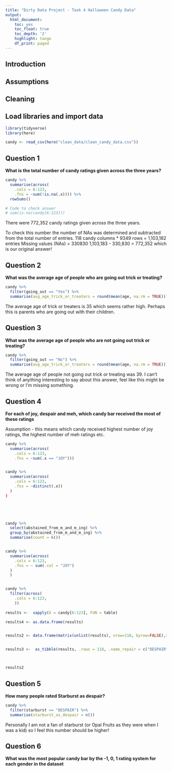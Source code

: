 ```yaml
---
title: "Dirty Data Project - Task 4 Halloween Candy Data"
output:
  html_document:
    toc: yes
    toc_float: true
    toc_depth: '2'
    highlight: tango
    df_print: paged
---
```


## Introduction



## Assumptions



## Cleaning


## Load libraries and import data
```r
library(tidyverse)
library(here)

candy <- read_csv(here("clean_data/clean_candy_data.csv"))
```



## Question 1

**What is the total number of candy ratings given across the three years?**

```r
candy %>% 
  summarise(across(
    .cols = 6:123,
    .fns = ~sum(!is.na(.x)))) %>% 
  rowSums()

# Code to check answer
# sum(is.na(candy[6:123]))
```
There were 772,352 candy ratings given across the three years. 

To check this number the number of NAs was determined and subtracted from the total number of entries. 
118 candy columns *  9349 rows = 1,103,182 entries
Missing values (NAs) = 330830
1,103,183 - 330,830 = 772,352 which is our original answer!


## Question 2

**What was the average age of people who are going out trick or treating?**

```r
candy %>% 
  filter(going_out == "Yes") %>% 
  summarise(avg_age_trick_or_treaters = round(mean(age, na.rm = TRUE)))
```
The average age of trick or treaters is 35 which seems rather high. Perhaps this is parents who are going out with their children. 

## Question 3

**What was the average age of people who are not going out trick or treating?**

```r
candy %>% 
  filter(going_out == "No") %>% 
  summarise(avg_age_trick_or_treaters = round(mean(age, na.rm = TRUE)))
```
The average age of people not going out trick or treating was 39. I can't think of anything interesting to say about this answer, feel like this might be wrong or I'm missing something. 


## Question 4

**For each of joy, despair and meh, which candy bar received the most of these ratings**

Assumption -  this means which candy received highest number of joy ratings, the highest number of meh ratings etc. 

```r
candy %>% 
  summarise(across(
    .cols = 6:123,
    .fns = ~sum(.x == "JOY")))


candy %>% 
  summarise(across(
    .cols = 6:123,
    .fns = ~distinct(.x))
  )
)      
   




candy %>% 
  select(abstained_from_m_and_m_ing) %>% 
  group_by(abstained_from_m_and_m_ing) %>% 
  summarise(count = n())


candy %>% 
  summarise(across(
    .cols = 6:123,
    .fns = ~ sum(.col = "JOY")
  )
  )


candy %>% 
  filter(across(
    .cols = 6:123,
    ))
  
results <-  sapply(X = candy[6:123], FUN = table)  

results4 <- as.data.frame(results)


results2 <- data.frame(matrix(unlist(results), nrow=118, byrow=FALSE),stringsAsFactors=FALSE)


results3 <-  as_tibble(results, .rows = 118, .name_repair = c("DESPAIR", "JOY", "MEH"))



results2
```

## Question 5

**How many people rated Starburst as despair?**

```r
candy %>% 
  filter(starburst == "DESPAIR") %>% 
  summarise(starburst_as_despair = n())
```
Personally I am not a fan of starburst (or Opal Fruits as they were when I was a kid) so I feel this number should be higher!


## Question 6

**What was the most popular candy bar by the -1, 0, 1 rating system for each gender in the dataset**

```r

```


